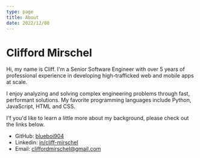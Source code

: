 ```yaml
---
type: page
title: About
date: 2022/12/08
---
```



# Clifford Mirschel

Hi, my name is Cliff. I'm a Senior Software Engineer with over 5 years of professional experience in developing high-trafficked web and mobile apps at scale.

I enjoy analyzing and solving complex engineering problems through fast, performant solutions.
My favorite programming languages include Python, JavaScript, HTML and CSS.

I'f you'd like to learn a little more about my background, please check out the links below.

- GitHub: [blueboi904](https://github.com/blueboi904) 
- Linkedin: [in/cliff-mirschel](https://www.linkedin.com/in/cliff-mirschel/) 
- Email:  [cliffordmirschel@gmail.com](https://mail.google.com/mail) 




